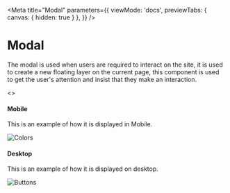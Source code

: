 
<Meta title="Modal" 
  parameters={{
        viewMode: 'docs',
        previewTabs: { canvas: { hidden: true } },
    }}
/>

<style>{`
  h1{
    font-family: arial;
    font-weight: bold;
    font-size: 32px;
    border-bottom: none;
    margin:0px;
  }

  p {    
      font-size: 14px;
      margin:15px 0;
  }

  .Modal {
    display:block;
    margin-top:24px;
  }

.Mobile {
  margin-top:24px;
}

.Desktop {
  margin-top:48px;
}

  @media (min-width: 1024px){
    .Modal {
      display:flex;
      width:100%;
    }
    .Desktop {
      margin-top:24px;
    }
  }



`}</style>

# Modal

The modal is used when users are required to interact on the site, 
it is used to create a new floating layer on the current page, this 
component is used to get the user's attention and insist that they make an interaction.

<>
<div class="Modal">
  <div class="Mobile">
     <h4 class="OptionTitle">Mobile</h4>
    <p>This is an example of how it is displayed in Mobile.</p>
    <img src={EjemploMobil} alt="Colors" />   
  </div>
  <div class="Desktop">
    <h4 class="OptionTitle">Desktop</h4>
    <p>This is an example of how it is displayed on desktop.</p>
    <img src={EjemploDesktop} alt="Buttons" />   
  </div>  
</div>
</>

